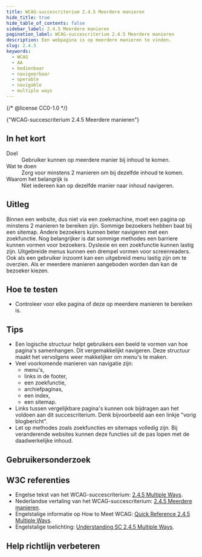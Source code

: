 ```yaml
---
title: WCAG-succescriterium 2.4.5 Meerdere manieren
hide_title: true
hide_table_of_contents: false
sidebar_label: 2.4.5 Meerdere manieren
pagination_label: WCAG-succescriterium 2.4.5 Meerdere manieren
description: Een webpagina is op meerdere manieren te vinden.
slug: 2.4.5
keywords:
  - WCAG
  - AA
  - bedienbaar
  - navigeerbaar
  - operable
  - navigable
  - multiple ways
---
```


{/* @license CC0-1.0 */}


<WcagHeadingGroup level={1} conformanceLevel="Niveau AA">
  {"WCAG-succescriterium 2.4.5 Meerdere manieren"}
</WcagHeadingGroup>

## In het kort

<dl>
  <div class="dl__item">
    <dt class="dl__term">Doel</dt>
    <dd class="dl__definition">Gebruiker kunnen op meerdere manier bij inhoud te komen.</dd>
  </div>
  <div class="dl__item">
    <dt class="dl__term">Wat te doen</dt>
    <dd class="dl__definition">Zorg voor minstens 2 manieren om bij dezelfde inhoud te komen.</dd>
  </div>
  <div class="dl__item">
    <dt class="dl__term">Waarom het belangrijk is</dt>
    <dd class="dl__definition">Niet iedereen kan op dezelfde manier naar inhoud navigeren.</dd>
  </div>
</dl>

## Uitleg

<Summary />

Binnen een website, dus niet via een zoekmachine, moet een pagina op minstens 2 manieren te bereiken zijn. Sommige bezoekers hebben baat bij een sitemap. Andere bezoekers kunnen beter navigeren met een zoekfunctie.
Nog belangrijker is dat sommige methodes een barriere kunnen vormen voor bezoekers. Dyslexie en een zoekfunctie kunnen lastig zijn. Uitgebreide menus kunnen een drempel vormen voor screenreaders. Ook als een gebruiker inzoomt kan een uitgebreid menu lastig zijn om te overzien.
Als er meerdere manieren aangeboden worden dan kan de bezoeker kiezen.

## Hoe te testen

- Controleer voor elke pagina of deze op meerdere manieren te bereiken is.

## Tips

- Een logische structuur helpt gebruikers een beeld te vormen van hoe pagina's samenhangen. Dit vergemakkelijkt navigeren. Deze structuur maakt het vervolgens weer makkelijker om menu's te maken.
- Veel voorkomende manieren van navigatie zijn:
  - menu's,
  - links in de footer,
  - een zoekfunctie,
  - archiefpaginas,
  - een index,
  - een sitemap.
- Links tussen vergelijkbare pagina's kunnen ook bijdragen aan het voldoen aan dit succescriterium. Denk bijvoorbeeld aan een linkje "vorig blogbericht".
- Let op methodes zoals zoekfuncties en sitemaps volledig zijn. Bij veranderende websites kunnen deze functies uit de pas lopen met de daadwerkelijke inhoud.

## Gebruikersonderzoek

<CTAGebruikersonderzoek />

## W3C referenties

- Engelse tekst van het WCAG-succescriterium: [<span lang="en">2.4.5 Multiple Ways</span>](https://www.w3.org/TR/WCAG22/#multiple-ways).
- Nederlandse vertaling van het WCAG-succescriterium: [2.4.5 Meerdere manieren](https://www.w3.org/Translations/WCAG22-nl/#meerdere-manieren).
- Engelstalige informatie op <span lang="en">How to Meet WCAG</span>: [<span lang="en">Quick Reference 2.4.5 Multiple Ways</span>](https://www.w3.org/WAI/WCAG22/quickref/#multiple-ways).
- Engelstalige toelichting: [<span lang="en">Understanding SC 2.4.5 Multiple Ways</span>](https://www.w3.org/WAI/WCAG22/Understanding/multiple-ways.html).

<SpotlightSection>
  <Markdown omitH1 headinglevel={3}>
    <Disclaimer />
  </Markdown>
</SpotlightSection>

## Help richtlijn verbeteren

<Markdown omitH1 headinglevel={3}>
  <WCAGFooterInfo />
</Markdown>
